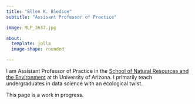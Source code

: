 ```yaml
---
title: "Ellen K. Bledsoe"
subtitle: "Assisant Professor of Practice"

image: MLP_3637.jpg

about: 
  template: jolla
  image-shape: rounded

---
```


I am Assistant Professor of Practice in the [School of Natural Resources and the Environment](https://nature.arizona.edu/) at th University of Arizona. I primarily teach undergraduates in data science with an ecological twist.

This page is a work in progress.

